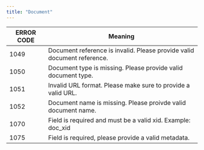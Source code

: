 ```yaml
---
title: "Document"
---
```


| ERROR CODE | Meaning                                                                 |
| ---------- | ----------------------------------------------------------------------- |
| 1049       | Document reference is invalid. Please provide valid document reference. |
| 1050       | Document type is missing. Please provide valid document type.           |
| 1051       | Invalid URL format. Please make sure to provide a valid URL.            |
| 1052       | Document name is missing. Please proivde valid document name.           |
| 1070       | Field is required and must be a valid xid. Example: doc\_xid            |
| 1075       | Field is required, please provide a valid metadata.                     |
